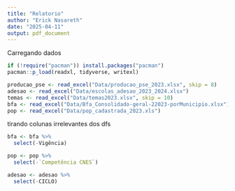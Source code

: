 ```yaml
---
title: "Relatorio"
author: "Erick Nasareth"
date: "2025-04-11"
output: pdf_document
---
```


Carregando dados

```r

if (!require("pacman")) install.packages("pacman")
pacman::p_load(readxl, tidyverse, writexl)

```


```r

producao_pse <- read_excel("Data/producao_pse_2023.xlsx", skip = 8)
adesao <- read_excel("Data/escolas_adesao_2023_2024.xlsx")
temas <- read_excel("Data/temas2023.xlsx", skip = 10)
bfa <- read_excel("Data/Bfa_Consolidado-geral-22023-porMunicipio.xlsx")
pop <- read_excel("Data/pop_cadastrada_2023.xls")

```

tirando colunas irrelevantes dos dfs

```r

bfa <- bfa %>%
  select(-Vigência)

pop <- pop %>%
  select(-`Competência CNES`)

adesao <- adesao %>%
  select(-CICLO)

```


